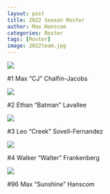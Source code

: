 ```yaml
---
layout: post
title: 2022 Season Roster
author: Max Hanscom
categories: Roster
tags: [Roster]
image: 2022team.jpg
---
```


![](assets/img/filler.png){width=%50}

#1 Max "CJ" Chalfin-Jacobs

![](assets/img/filler.png){width=%50}

#2 Ethan "Batman" Lavallee

![](assets/img/filler.png){width=%50}

#3 Leo "Creek" Sovell-Fernandez

![](assets/img/filler.png){width=%50}

#4 Walker "Walter" Frankenberg

![](test.JPG)

#96 Max "Sunshine" Hanscom